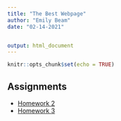 ```yaml
---
title: "The Best Webpage"
author: "Emily Beam"
date: "02-14-2021"


output: html_document
---
```


```r
knitr::opts_chunk$set(echo = TRUE)
```

## Assignments

- [Homework 2](homework_02.html)
- [Homework 3](homework_03.html)




